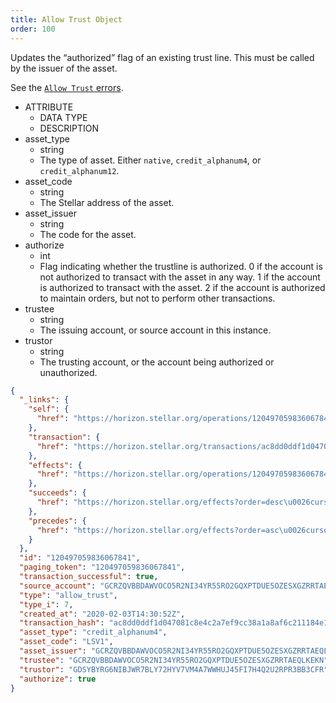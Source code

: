 ```yaml
---
title: Allow Trust Object
order: 100
---
```



Updates the “authorized” flag of an existing trust line. This must be called by the issuer of the asset.

See the [`Allow Trust` errors](../../../errors/result-codes/operation-specific/allow-trust.mdx).

<AttributeTable>

- ATTRIBUTE
  - DATA TYPE
  - DESCRIPTION
- asset_type
  - string
  - The type of asset. Either `native`, `credit_alphanum4`, or `credit_alphanum12`.
- asset_code
  - string
  - The Stellar address of the asset.
- asset_issuer
  - string
  - The code for the asset.
- authorize
  - int
  - Flag indicating whether the trustline is authorized.  0 if the account is not authorized to transact with the asset in any way. 1 if the account is authorized to transact with the asset. 2 if the account is authorized to maintain orders, but not to perform other transactions. 
- trustee
  - string
  - The issuing account, or source account in this instance.
- trustor
  - string
  - The trusting account, or the account being authorized or unauthorized.

</AttributeTable>

<ExampleResponse>

```json
{
  "_links": {
    "self": {
      "href": "https://horizon.stellar.org/operations/120497059836067841"
    },
    "transaction": {
      "href": "https://horizon.stellar.org/transactions/ac8dd0ddf1d047081c8e4c2a7ef9cc38a1a8af6c211184e1b16ebf2e32915d7f"
    },
    "effects": {
      "href": "https://horizon.stellar.org/operations/120497059836067841/effects"
    },
    "succeeds": {
      "href": "https://horizon.stellar.org/effects?order=desc\u0026cursor=120497059836067841"
    },
    "precedes": {
      "href": "https://horizon.stellar.org/effects?order=asc\u0026cursor=120497059836067841"
    }
  },
  "id": "120497059836067841",
  "paging_token": "120497059836067841",
  "transaction_successful": true,
  "source_account": "GCRZQVBBDAWVOCO5R2NI34YR55RO2GQXPTDUE5OZESXGZRRTAEQLKEKN",
  "type": "allow_trust",
  "type_i": 7,
  "created_at": "2020-02-03T14:30:52Z",
  "transaction_hash": "ac8dd0ddf1d047081c8e4c2a7ef9cc38a1a8af6c211184e1b16ebf2e32915d7f",
  "asset_type": "credit_alphanum4",
  "asset_code": "LSV1",
  "asset_issuer": "GCRZQVBBDAWVOCO5R2NI34YR55RO2GQXPTDUE5OZESXGZRRTAEQLKEKN",
  "trustee": "GCRZQVBBDAWVOCO5R2NI34YR55RO2GQXPTDUE5OZESXGZRRTAEQLKEKN",
  "trustor": "GDSYBYRG6NIBJWR7BLY72HYV7VM4A7WWHUJ45FI7H4Q2U2RPR3BB3CFR",
  "authorize": true
}
```

</ExampleResponse>
